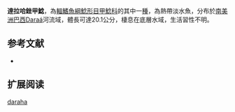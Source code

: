 {{Speciesbox
| name = 達拉哈銼甲鯰
| image =  
| image_width = 250px
| image_caption = 
| status = NE
| status_system = IUCN3.1
| genus = Rineloricaria
| species = daraha
| authority = Rapp Py-Daniel & Fichberg, 2008
| synonyms =  
}}

'''達拉哈銼甲鯰'''，為[[輻鰭魚綱|輻鰭魚綱]][[鯰形目|鯰形目]][[甲鯰科|甲鯰科]]的其中一[[種|種]]，為熱帶淡水魚，分布於[[南美洲|南美洲]][[巴西|巴西]]Daraá河流域，體長可達20.1公分，棲息在底層水域，生活習性不明。
==参考文献==
*{{FishBase_species|genus=Rineloricaria|species=daraha|year=2014|month=11}}

== 扩展阅读 ==
{{refbegin}}
{{wikispecies-inline|Rineloricaria daraha|達拉哈銼甲鯰}}
{{refend}}
{{Taxonbar|from=Q6430748}}

[[Category:銼甲鯰屬|daraha]]